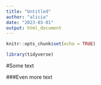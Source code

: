 ```yaml
---
title: "Untitled"
author: "alicia"
date: "2023-03-01"
output: html_document
---
```


```r
knitr::opts_chunk$set(echo = TRUE)
```

```r
library(tidyverse)
```

#Some text

###Even more text

